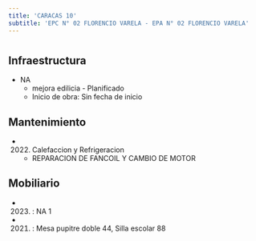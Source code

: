 ```yaml
---
title: 'CARACAS 10'
subtitle: 'EPC N° 02 FLORENCIO VARELA - EPA N° 02 FLORENCIO VARELA'
---
```


#
## Infraestructura

* NA 
    + mejora edilicia - Planificado 
    + Inicio de obra: Sin fecha de inicio 






## Mantenimiento

*  (2022) Calefaccion y Refrigeracion 
    + REPARACION DE FANCOIL Y CAMBIO DE MOTOR





## Mobiliario

*  (2023) : NA 1 

*  (2021) : Mesa pupitre doble 44, Silla escolar 88 



